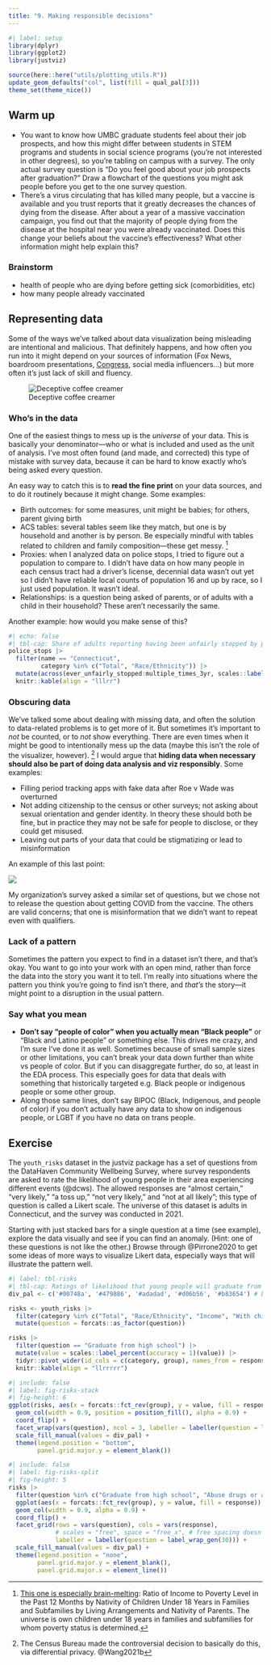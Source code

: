 ```yaml
---
title: "9. Making responsible decisions"
---
```


```r
#| label: setup
library(dplyr)
library(ggplot2)
library(justviz)

source(here::here("utils/plotting_utils.R"))
update_geom_defaults("col", list(fill = qual_pal[3]))
theme_set(theme_nice())

```

## Warm up

* You want to know how UMBC graduate students feel about their job prospects, and how this might differ between students in STEM programs and students in social science programs (you're not interested in other degrees), so you're tabling on campus with a survey. The only actual survey question is "Do you feel good about your job prospects after graduation?" Draw a flowchart of the questions you might ask people before you get to the one survey question.
* There's a virus circulating that has killed many people, but a vaccine is available and you trust reports that it greatly decreases the chances of dying from the disease. After about a year of a massive vaccination campaign, you find out that the majority of people dying from the disease at the hospital near you were already vaccinated. Does this change your beliefs about the vaccine's effectiveness? What other information might help explain this?

:::{.callout-tip}
### Brainstorm

- health of people who are dying before getting sick (comorbidities, etc)
- how many people already vaccinated

:::

## Representing data

Some of the ways we've talked about data visualization being misleading are intentional and malicious. That definitely happens, and how often you run into it might depend on your sources of information (Fox News, boardroom presentations, [Congress](https://floorcharts.com/), social media influencers...) but more often it's just lack of skill and fluency.

:::{.aside}
![Deceptive coffee creamer](../inputs/creamer.jpg){fig-alt="A close-up photo of a 64 ounce bottle of coffee creamer. In large, bold text on a bright red banner, it says '2x more creamer,' but in fine print clarifies 'than 32 ounce.'"}
:::

### Who's in the data

One of the easiest things to mess up is the _universe_ of your data. This is basically your denominator---who or what is included and used as the unit of analysis. I've most often found (and made, and corrected) this type of mistake with survey data, because it can be hard to know exactly who's being asked every question. 

An easy way to catch this is to **read the fine print** on your data sources, and to do it routinely because it might change. Some examples:

* Birth outcomes: for some measures, unit might be babies; for others, parent giving birth
* ACS tables: several tables seem like they match, but one is by household and another is by person. Be especially mindful with tables related to children and family composition---these get messy. ^[[This one is especially brain-melting](https://data.census.gov/table/ACSDT1Y2022.B05010?t=Families%20and%20Household%20Characteristics:Family%20Size%20and%20Type): Ratio of Income to Poverty Level in the Past 12 Months by Nativity of Children Under 18 Years in Families and Subfamilies by Living Arrangements and Nativity of Parents. The universe is own children under 18 years in families and subfamilies for whom poverty status is determined.]
* Proxies: when I analyzed data on police stops, I tried to figure out a population to compare to. I didn't have data on how many people in each census tract had a driver's license, decennial data wasn't out yet so I didn't have reliable local counts of population 16 and up by race, so I just used population. It wasn't ideal.
* Relationships: is a question being asked of parents, or of adults with a child in their household? These aren't necessarily the same.

Another example: how would you make sense of this?

```r
#| echo: false
#| tbl-cap: Share of adults reporting having been unfairly stopped by police, Connecticut, 2021
police_stops |>
  filter(name == "Connecticut",
         category %in% c("Total", "Race/Ethnicity")) |>
  mutate(across(ever_unfairly_stopped:multiple_times_3yr, scales::label_percent(accuracy = 1))) |>
  knitr::kable(align = "lllrr")
```


### Obscuring data

We've talked some about dealing with missing data, and often the solution to data-related problems is to get more of it. But sometimes it's important to _not_ be counted, or to _not_ show everything. There are even times when it might be good to intentionally mess up the data (maybe this isn't the role of the visualizer, however). ^[The Census Bureau made the controversial decision to basically do this, via differential privacy. @Wang2021b] I would argue that **hiding data when necessary should also be part of doing data analysis and viz responsibly**. Some examples:

* Filling period tracking apps with fake data after Roe v Wade was overturned
* Not adding citizenship to the census or other surveys; not asking about sexual orientation and gender identity. In theory these should both be fine, but in practice they may not be safe for people to disclose, or they could get misused.
* Leaving out parts of your data that could be stigmatizing or lead to misinformation

An example of this last point: 

![](https://www.kff.org/wp-content/uploads/2021/02/9643-Figure-5.png){fig-alt='Bar chart of KFF survey questions on concerns adults have about the COVID-19 vaccines as of January 2021, among adults who say they want to wait and see how the vaccines work before getting them. The data is broken down by race for Black, Hispanic, and white adults, and Black adults are most likely to express concerns. The highest ranked concern is "the long-term effects of the COVID-19 vaccines are unknown."'}

My organization's survey asked a similar set of questions, but we chose not to release the question about getting COVID from the vaccine. The others are valid concerns; that one is misinformation that we didn't want to repeat even with qualifiers.

### Lack of a pattern

Sometimes the pattern you expect to find in a dataset isn't there, and that's okay. You want to go into your work with an open mind, rather than force the data into the story you want it to tell. I'm really into situations where the pattern you think you're going to find isn't there, and _that's_ the story---it might point to a disruption in the usual pattern. 


### Say what you mean

* __Don't say "people of color" when you actually mean "Black people"__ or "Black and Latino people" or something else. This drives me crazy, and I'm sure I've done it as well. Sometimes because of small sample sizes or other limitations, you can't break your data down further than white vs people of color. But if you can disaggregate further, do so, at least in the EDA process. This especially goes for data that deals with something that historically targeted e.g. Black people or indigenous people or some other group.
* Along those same lines, don't say BIPOC (Black, Indigenous, and people of color) if you don't actually have any data to show on indigenous people, or LGBT if you have no data on trans people.


## Exercise

The `youth_risks` dataset in the justviz package has a set of questions from the DataHaven Community Wellbeing Survey, where survey respondents are asked to rate the likelihood of young people in their area experiencing different events (@dcws). The allowed responses are "almost certain," "very likely," "a toss up," "not very likely," and "not at all likely"; this type of question is called a Likert scale. The universe of this dataset is adults in Connecticut, and the survey was conducted in 2021.

Starting with just stacked bars for a single question at a time (see example), explore the data visually and see if you can find an anomaly. (Hint: one of these questions is not like the other.) Browse through @Pirrone2020 to get some ideas of more ways to visualize Likert data, especially ways that will illustrate the pattern well.

```r
#| label: tbl-risks
#| tbl-cap: Ratings of likelihood that young people will graduate from high school, share of Connecticut adults, 2021
div_pal <- c('#00748a', '#479886', '#adadad', '#d06b56', '#b83654') # based on carto-color Temps

risks <- youth_risks |>
  filter(category %in% c("Total", "Race/Ethnicity", "Income", "With children")) |>
  mutate(question = forcats::as_factor(question))

risks |>
  filter(question == "Graduate from high school") |>
  mutate(value = scales::label_percent(accuracy = 1)(value)) |>
  tidyr::pivot_wider(id_cols = c(category, group), names_from = response) |>
  knitr::kable(align = "llrrrrr")
```


```r
#| include: false
#| label: fig-risks-stack
#| fig-height: 6
ggplot(risks, aes(x = forcats::fct_rev(group), y = value, fill = response)) +
  geom_col(width = 0.9, position = position_fill(), alpha = 0.9) +
  coord_flip() +
  facet_wrap(vars(question), ncol = 3, labeller = labeller(question = label_wrap_gen(30))) +
  scale_fill_manual(values = div_pal) +
  theme(legend.position = "bottom",
        panel.grid.major.y = element_blank())
```

```r
#| include: false
#| label: fig-risks-split
#| fig-height: 5
risks |>
  filter(question %in% c("Graduate from high school", "Abuse drugs or alcohol", "Be in a gang")) |>
  ggplot(aes(x = forcats::fct_rev(group), y = value, fill = response)) +
  geom_col(width = 0.9, alpha = 0.9) +
  coord_flip() +
  facet_grid(rows = vars(question), cols = vars(response),
             # scales = "free", space = "free_x", # free spacing doesn't work well here
             labeller = labeller(question = label_wrap_gen(30))) +
  scale_fill_manual(values = div_pal) +
  theme(legend.position = "none",
        panel.grid.major.y = element_blank(),
        panel.grid.major.x = element_line())
```
